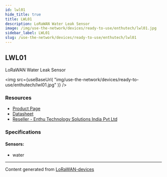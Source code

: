 ```yaml
---
id: lwl01
hide_title: true
title: LWL01
description: LoRaWAN Water Leak Sensor
image: /img/use-the-network/devices/ready-to-use/enthutech/lwl01.jpg
sidebar_label: LWL01
slug: /use-the-network/devices/ready-to-use/enthutech/lwl01
---
```



## LWL01

LoRaWAN Water Leak Sensor

<img
src={useBaseUrl(
"img/use-the-network/devices/ready-to-use/enthutech/lwl01.jpg"
)}
/>

### Resources

- [Product Page](http://www.dragino.com/products/lora-lorawan-end-node/item/158-lwl01.html)
- [Datasheet](http://www.dragino.com/products/lora-lorawan-end-node/item/158-lwl01.html)
- [Reseller - Enthu Technology Solutions India Pvt Ltd](https://www.enthutech.in/zh_HK/shop/category/lora-devices-2)

### Specifications

#### Sensors:
- water



---
Content generated from [LoRaWAN-devices](https://github.com/TheThingsNetwork/lorawan-devices)